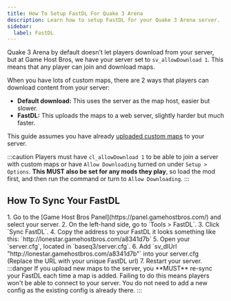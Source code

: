 ```yaml
---
title: How To Setup FastDL For Quake 3 Arena
description: Learn how to setup FastDL for your Quake 3 Arena server.
sidebar:
  label: FastDL
---
```


Quake 3 Arena by default doesn't let players download from your server, but at Game Host Bros, we have your server set to `sv_allowDownload 1`. This means that any player can join and download maps.

When you have lots of custom maps, there are 2 ways that players can download content from your server:
- **Default download:** This uses the server as the map host, easier but slower.
- **FastDL:** This uploads the maps to a web server, slightly harder but much faster.

This guide assumes you have already [uploaded custom maps](https://portal.gamehostbros.com/knowledgebase/25/How-To-Add-Custom-Maps-To-Quake-3-Arena.html) to your server.

:::caution
Players must have `cl_allowDownload 1` to be able to join a server with custom maps or have `Allow Downloading` turned on under `Setup > Options`. **This MUST also be set for any mods they play**, so load the mod first, and then run the command or turn to `Allow Downloading`.
:::

## How To Sync Your FastDL
<Steps>
1. Go to the [Game Host Bros Panel](https://panel.gamehostbros.com/) and select your server.
2. On the left-hand side, go to `Tools > FastDL`.
3. Click `Sync FastDL`.
4. Copy the address to your FastDL it looks something like this: `http://lonestar.gamehostbros.com/a8341d7b`
5. Open your `server.cfg`, located in `baseq3/server.cfg`.
6. Add `sv_dlUrl "http://lonestar.gamehostbros.com/a8341d7b"` into your server.cfg (Replace the URL with your unique FastDL url)
7. Restart your server.
</Steps>
:::danger
If you upload new maps to the server, you **MUST** re-sync your FastDL each time a map is added. Failing to do this means players won't be able to connect to your server. You do not need to add a new config as the existing config is already there.
:::